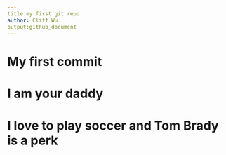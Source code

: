 ```yaml
---
title:my first git repo
author: Cliff Wu
output:github_document
---
```


# My first commit

# I am your daddy

# I love to play soccer and Tom Brady is a perk